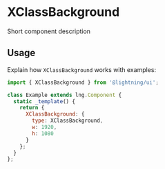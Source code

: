 
# XClassBackground

Short component description

## Usage

Explain how `XClassBackground` works with examples:

```js
import { XClassBackground } from '@lightning/ui';

class Example extends lng.Component {
  static _template() {
    return {
      XClassBackground: {
        type: XClassBackground,
        w: 1920,
        h: 1080
      }
    };
  }
};
```

<Canvas>
  <Story id="suite-xclassbackground--basic" />
</Canvas>
